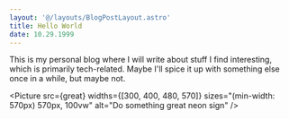 ```yaml
---
layout: '@/layouts/BlogPostLayout.astro'
title: Hello World
date: 10.29.1999
---
```



This is my personal blog where I will write about stuff I find interesting, which is primarily tech-related. Maybe I'll spice it up with something else once in a while, but maybe not.

<Picture src={great} widths={[300, 400, 480, 570]} sizes="(min-width: 570px) 570px, 100vw" alt="Do something great neon sign" />